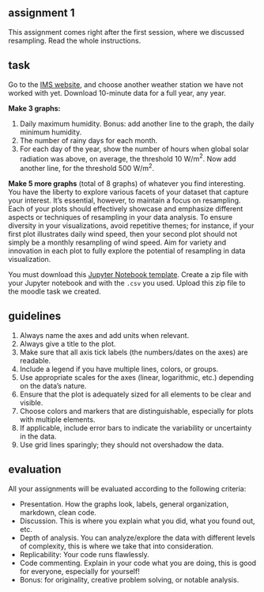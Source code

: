 ## assignment 1

This assignment comes right after the first session, where we discussed resampling.
Read the whole instructions.

## task

Go to the [IMS website](https://ims.gov.il/en/data_gov){target="_blank"}, and choose another weather station we have not worked with yet. Download 10-minute data for a full year, any year.

**Make 3 graphs:**

1. Daily maximum humidity. Bonus: add another line to the graph, the daily minimum humidity.
1. The number of rainy days for each month.
1. For each day of the year, show the number of hours when global solar radiation was above, on average, the threshold 10 W/m$^2$. Now add another line, for the threshold 500 W/m$^2$.

**Make 5 more graphs** (total of 8 graphs) of whatever you find interesting. You have the liberty to explore various facets of your dataset that capture your interest. It's essential, however, to maintain a focus on resampling. Each of your plots should effectively showcase and emphasize different aspects or techniques of resampling in your data analysis. To ensure diversity in your visualizations, avoid repetitive themes; for instance, if your first plot illustrates daily wind speed, then your second plot should not simply be a monthly resampling of wind speed. Aim for variety and innovation in each plot to fully explore the potential of resampling in data visualization.

You must download this <a href="/assignments/assignment1-template.ipynb" download>Jupyter Notebook template</a>. Create a zip file with your Jupyter notebook and with the `.csv` you used. Upload this zip file to the moodle task we created.

## guidelines

1. Always name the axes and add units when relevant.
1. Always give a title to the plot.
1. Make sure that all axis tick labels (the numbers/dates on the axes) are readable.
1. Include a legend if you have multiple lines, colors, or groups.
1. Use appropriate scales for the axes (linear, logarithmic, etc.) depending on the data's nature.
1. Ensure that the plot is adequately sized for all elements to be clear and visible.
1. Choose colors and markers that are distinguishable, especially for plots with multiple elements.
1. If applicable, include error bars to indicate the variability or uncertainty in the data.
1. Use grid lines sparingly; they should not overshadow the data.

## evaluation

All your assignments will be evaluated according to the following criteria:

- Presentation. How the graphs look, labels, general organization, markdown, clean code.
- Discussion. This is where you explain what you did, what you found out, etc.
- Depth of analysis. You can analyze/explore the data with different levels of complexity, this is where we take that into consideration.
- Replicability: Your code runs flawlessly.
- Code commenting. Explain in your code what you are doing, this is good for everyone, especially for yourself!
- Bonus: for originality, creative problem solving, or notable analysis.